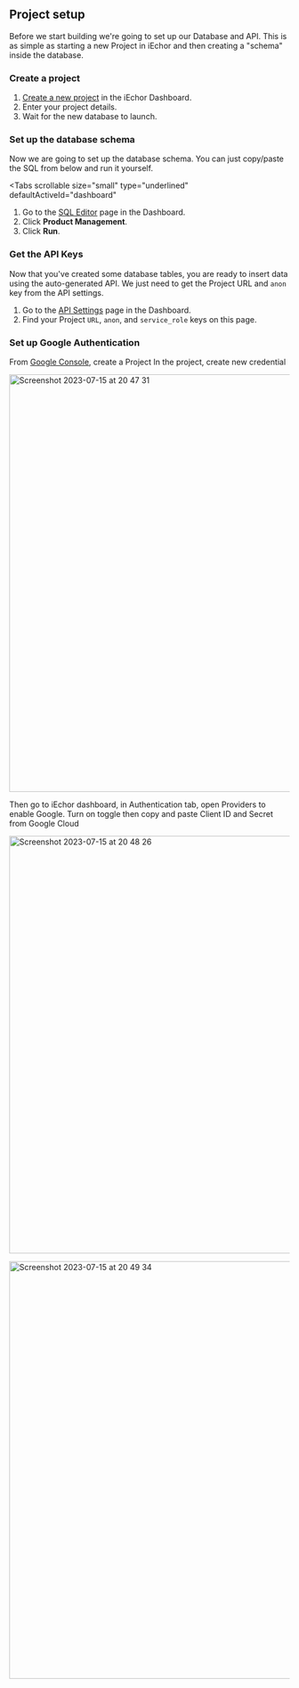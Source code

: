 
## Project setup

Before we start building we're going to set up our Database and API. This is as simple as starting a new Project in iEchor and then creating a "schema" inside the database.

### Create a project

1. [Create a new project](https://app.iechor.com) in the iEchor Dashboard.
1. Enter your project details.
1. Wait for the new database to launch.

### Set up the database schema

Now we are going to set up the database schema. You can just copy/paste the SQL from below and run it yourself.

<Tabs
  scrollable
  size="small"
  type="underlined"
  defaultActiveId="dashboard"
>
<TabPanel id="dashboard" label="Dashboard">

1. Go to the [SQL Editor](https://app.iechor.com/project/_/sql) page in the Dashboard.
2. Click **Product Management**.
3. Click **Run**.

</TabPanel>
<TabPanel id="sql" label="SQL">

<ProductManagementSQLTemplate />

</TabPanel>
</Tabs>

### Get the API Keys

Now that you've created some database tables, you are ready to insert data using the auto-generated API.
We just need to get the Project URL and `anon` key from the API settings.

1. Go to the [API Settings](https://app.iechor.com/project/_/settings/api) page in the Dashboard.
2. Find your Project `URL`, `anon`, and `service_role` keys on this page.

### Set up Google Authentication

From [Google Console](https://console.developers.google.com/apis/library), create a Project
In the project, create new credential

<img
  width="750"
  alt="Screenshot 2023-07-15 at 20 47 31"
  src="https://github.com/hieuwu/product-sample-supabase-kt/assets/43868345/f57fc92c-9458-44b2-ba94-688ec61a6a24"
/>

Then go to iEchor dashboard, in Authentication tab, open Providers to enable Google. Turn on toggle then copy and paste Client ID and Secret from Google Cloud

<img
  width="750"
  alt="Screenshot 2023-07-15 at 20 48 26"
  src="https://github.com/hieuwu/product-sample-supabase-kt/assets/43868345/9b8adf4f-05a9-4ed3-a48c-e64cc7701225"
/>

<img
  width="750"
  alt="Screenshot 2023-07-15 at 20 49 34"
  src="https://github.com/hieuwu/product-sample-supabase-kt/assets/43868345/9dc29384-f7ba-4ace-97f1-2ca0a2ff299a"
/>
